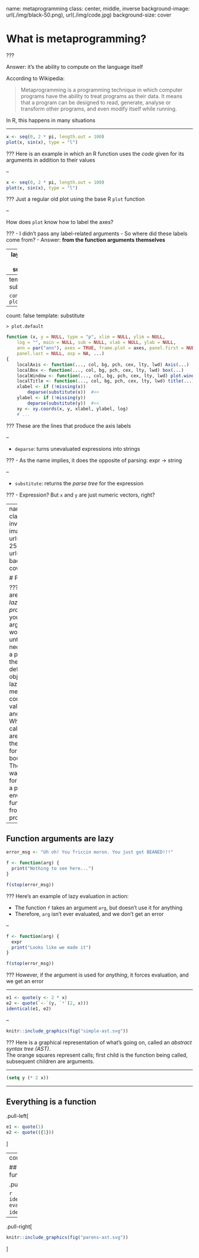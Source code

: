 name: metaprogramming
class: center, middle, inverse
background-image: url(./img/black-50.png), url(./img/code.jpg)
background-size: cover

# What is metaprogramming?

???

Answer: it's the ability to compute on the language itself

According to Wikipedia:

> Metaprogramming is a programming technique in which computer programs have the ability to treat programs as their data. 
> It means that a program can be designed to read, generate, analyse or transform other programs, and even modify itself while running.

In R, this happens in many situations

---

```r
x <- seq(0, 2 * pi, length.out = 100)
plot(x, sin(x), type = "l")
```

???
Here is an example in which an R function uses the _code_ given for its arguments in addition to their values

--

```r
x <- seq(0, 2 * pi, length.out = 100)
plot(x, sin(x), type = "l")
```

???
Just a regular old plot using the base R `plot` function

--

How does `plot` know how to label the axes?

???
- I didn't pass any label-related arguments
- So where did these labels come from?
- Answer: **from the function arguments themselves**


---
layout: true
name: substitute

???
Lets take a look under the hood of `plot.default`

Tip: inspect source code of function with

- `body(fun)`
- `fun` in console (without parentheses)
- In RStudio: place cursor in function name and press F2

As we can see from the argument list, you can pass axis labels explicitly, but you seemingly don't have to

---
template: substitute

```console
> plot.default
```
```r
function (x, y = NULL, type = "p", xlim = NULL, ylim = NULL, 
    log = "", main = NULL, sub = NULL, xlab = NULL, ylab = NULL, 
    ann = par("ann"), axes = TRUE, frame.plot = axes, panel.first = NULL, 
    panel.last = NULL, asp = NA, ...) 
{
    localAxis <- function(..., col, bg, pch, cex, lty, lwd) Axis(...)
    localBox <- function(..., col, bg, pch, cex, lty, lwd) box(...)
    localWindow <- function(..., col, bg, pch, cex, lty, lwd) plot.window(...)
    localTitle <- function(..., col, bg, pch, cex, lty, lwd) title(...)
    xlabel <- if (!missing(x)) 
        deparse(substitute(x))
    ylabel <- if (!missing(y)) 
        deparse(substitute(y))
    xy <- xy.coords(x, y, xlabel, ylabel, log)
    # ...
```


---
count: false
template: substitute

```console
> plot.default
```
```r
function (x, y = NULL, type = "p", xlim = NULL, ylim = NULL, 
    log = "", main = NULL, sub = NULL, xlab = NULL, ylab = NULL, 
    ann = par("ann"), axes = TRUE, frame.plot = axes, panel.first = NULL, 
    panel.last = NULL, asp = NA, ...) 
{
    localAxis <- function(..., col, bg, pch, cex, lty, lwd) Axis(...)
    localBox <- function(..., col, bg, pch, cex, lty, lwd) box(...)
    localWindow <- function(..., col, bg, pch, cex, lty, lwd) plot.window(...)
    localTitle <- function(..., col, bg, pch, cex, lty, lwd) title(...)
    xlabel <- if (!missing(x)) 
        deparse(substitute(x))  #<<
    ylabel <- if (!missing(y)) 
        deparse(substitute(y))  #<<
    xy <- xy.coords(x, y, xlabel, ylabel, log)
    # ...
```

???
These are the lines that produce the axis labels 

--

- `deparse`: turns unevaluated expressions into strings

???
- As the name implies, it does the opposite of parsing: expr -> string

--

- `substitute`: returns the *parse tree* for the expression

???
- Expression? But `x` and `y` are just numeric vectors, right?

---
name: promises
class: center, middle, inverse
background-image: url(./img/black-25.png), url(./img/promise.jpg)
background-size: cover
layout: false

# Promises


???
- Wrong. `x` and `y` are _promises_
- R is _lazy_
  + It makes _promises_ to evaluate your function arguments
  + but it won't _actually_ do it, until it is absolutely necessary
- What _is_ a promise?
- From the R language definition:
  + Promise objects are part of R’s lazy evaluation mechanism
  + They contain three slots: a value, an expression, and an environment 
  + When a function is called the arguments are matched and then each of the formal arguments is bound to a promise
  + The expression that was given for that formal argument and a pointer to the environment the function was called from are stored in the promise

---

## Function arguments are lazy

```r
error_msg <- "Uh oh! You friccin moron. You just got BEANED!!!"

f <- function(arg) {
  print("Nothing to see here...")
}

f(stop(error_msg))
```

???
Here's an example of lazy evaluation in action:

- The function `f` takes an argument `arg`, but doesn't use it for anything
- Therefore, `arg` isn't ever evaluated, and we don't get an error

--

```r
f <- function(arg) {
  expr
  print("Looks like we made it")
}

f(stop(error_msg))
```

???
However, if the argument is used for _anything_, it forces evaluation, and we get an error

---

```r
e1 <- quote(y <- 2 * x)
e2 <- quote(`<-`(y, `*`(2, x)))
identical(e1, e2)
```

--

```r
knitr::include_graphics(fig("simple-ast.svg"))
```

???
Here is a graphical representation of what's going on, called an _abstract syntax tree (AST)_.  
The orange squares represent calls; first child is the function being called, subsequent children are arguments.


---

```lisp
(setq y (* 2 x))
```


---

## Everything is a function

.pull-left[
```r
e1 <- quote(1)
e2 <- quote(({1}))
```
]


---
count: false

## Everything is a function

.pull-left[
```r
e1 <- quote(1)
e2 <- quote(({1}))
```

```r
identical(eval(e1), eval(e2))
identical(e1, e2)
```
]

--

.pull-right[
```r
knitr::include_graphics(fig("parens-ast.svg"))
```
]

